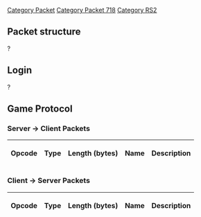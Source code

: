 [[Category Packet]]
[[Category Packet 718]]
[[Category RS2]]


== '''Packet structure''' ==
?

== '''Login''' ==
?

== '''Game Protocol''' ==

===Server -> Client Packets===

{| border=2
|-
! Opcode
! Type
! Length (bytes)
! Name
! Description
|}

===Client -> Server Packets===

{| border=2
|-
! Opcode
! Type
! Length (bytes)
! Name
! Description
|}